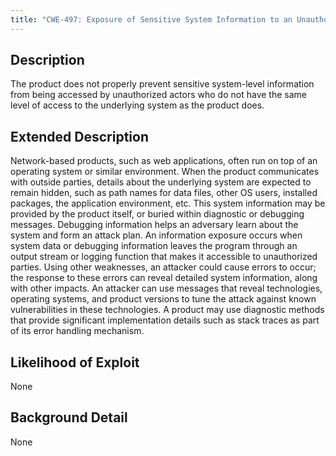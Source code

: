 ```yaml
---
title: "CWE-497: Exposure of Sensitive System Information to an Unauthorized Control Sphere"
---
```


## Description
The product does not properly prevent sensitive system-level information from being accessed by unauthorized actors who do not have the same level of access to the underlying system as the product does.

## Extended Description
Network-based products, such as web applications, often run on top of an operating system or similar environment.  When the product communicates with outside parties, details about the underlying system are expected to remain hidden, such as path names for data files, other OS users, installed packages, the application environment, etc. This system information may be provided by the product itself, or buried within diagnostic or debugging messages. Debugging information helps an adversary learn about the system and form an attack plan.
An information exposure occurs when system data or debugging information leaves the program through an output stream or logging function that makes it accessible to unauthorized parties. Using other weaknesses, an attacker could cause errors to occur; the response to these errors can reveal detailed system information, along with other impacts.  An attacker can use messages that reveal technologies, operating systems, and product versions to tune the attack against known vulnerabilities in these technologies. A product may use diagnostic methods that provide significant implementation details such as stack traces as part of its error handling mechanism.

## Likelihood of Exploit
None

## Background Detail
None
        